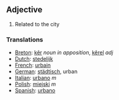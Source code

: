 ==Adjective==

#Related to the city

===Translations===
*[[Breton]]: [[kêr]] ''noun in apposition'', [[kêrel]] ''adj''
*[[Dutch]]: [[stedelijk]]
*[[French]]: [[urbain]]
*[[German]]: [[städtisch]], urban
*[[Italian]]: [[urbano]] ''m''
*[[Polish]]: [[miejski]] ''m''
*[[Spanish]]: [[urbano]]